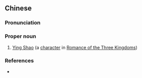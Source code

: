 {{also|应劭}}
==Chinese==
{{zh-forms|s=应劭}}

===Pronunciation===
{{zh-pron
|m=Yīng Shào
|cat=pn
}}

===Proper noun===
{{zh-proper noun}}

# [[w:Ying Shao|Ying Shao]] (a [[character]] in [[w:Romance of the Three Kingdoms|Romance of the Three Kingdoms]])

===References===
* {{pedialite|應劭|lang=zh}}